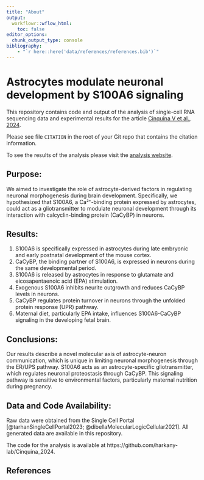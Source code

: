 ```yaml
---
title: "About"
output:
  workflowr::wflow_html:
    toc: false
editor_options:
  chunk_output_type: console
bibliography:
    - "`r here::here('data/references/references.bib')`"
---
```


# Astrocytes modulate neuronal development by S100A6 signaling

This repository contains code and output of the analysis of single-cell RNA sequencing data and experimental results for the article [Cinquina V et al., 2024][publication].

Please see file `CITATION` in the root of your Git repo that contains the citation information.

To see the results of the analysis please visit the [analysis website][website].

## Purpose:

We aimed to investigate the role of astrocyte-derived factors in regulating neuronal morphogenesis during brain development. Specifically, we hypothesized that S100A6, a Ca²⁺-binding protein expressed by astrocytes, could act as a gliotransmitter to modulate neuronal development through its interaction with calcyclin-binding protein (CaCyBP) in neurons.

## Results:

1. S100A6 is specifically expressed in astrocytes during late embryonic and early postnatal development of the mouse cortex.
2. CaCyBP, the binding partner of S100A6, is expressed in neurons during the same developmental period.
3. S100A6 is released by astrocytes in response to glutamate and eicosapentaenoic acid (EPA) stimulation.
4. Exogenous S100A6 inhibits neurite outgrowth and reduces CaCyBP levels in neurons.
5. CaCyBP regulates protein turnover in neurons through the unfolded protein response (UPR) pathway.
6. Maternal diet, particularly EPA intake, influences S100A6-CaCyBP signaling in the developing fetal brain.

## Conclusions:

Our results describe a novel molecular axis of astrocyte-neuron communication, which is unique in limiting neuronal morphogenesis through the ER/UPS pathway. S100A6 acts as an astrocyte-specific gliotransmitter, which regulates neuronal proteostasis through CaCyBP. This signaling pathway is sensitive to environmental factors, particularly maternal nutrition during pregnancy.

## Data and Code Availability:

Raw data were obtained from the Single Cell Portal [@tarhanSingleCellPortal2023; @dibellaMolecularLogicCellular2021]. All generated data are available in this repository.

The code for the analysis is available at https://github.com/harkany-lab/Cinquina_2024.

## References

[publication]: https://doi.org/ "Cinquina V et al., 2024"
[website]: https://harkany-lab.github.io/Cinquina_2024/index.html "Analysis website"
